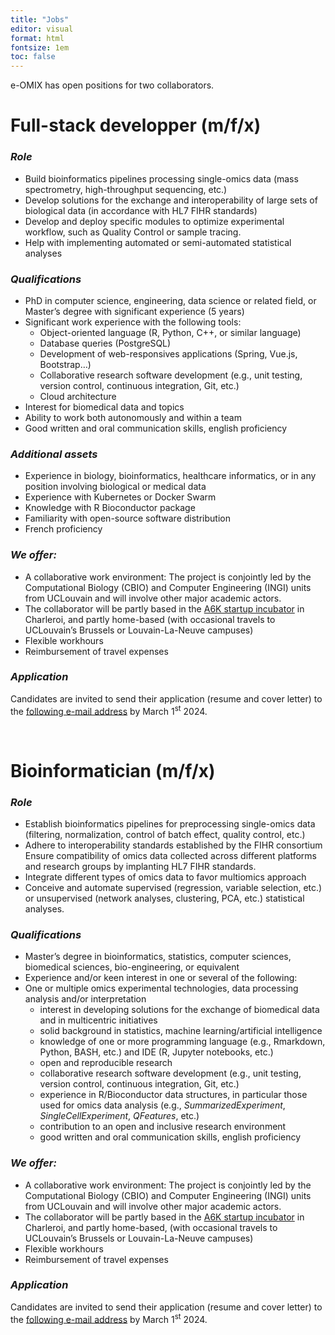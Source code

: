 ```yaml
---
title: "Jobs"
editor: visual
format: html
fontsize: 1em
toc: false
---
```


e-OMIX has open positions for two collaborators.

# **Full-stack developper (m/f/x)**

### *Role*

-   Build bioinformatics pipelines processing single-omics data (mass spectrometry, high-throughput sequencing, etc.)
-   Develop solutions for the exchange and interoperability of large sets of biological data (in accordance with HL7 FIHR standards)
-   Develop and deploy specific modules to optimize experimental workflow, such as Quality Control or sample tracing.
-   Help with implementing automated or semi-automated statistical analyses

### *Qualifications*

-   PhD in computer science, engineering, data science or related field, or Master's degree with significant experience (5 years)
-   Significant work experience with the following tools:
    -   Object-oriented language (R, Python, C++, or similar language)
    -   Database queries (PostgreSQL)
    -   Development of web-responsives applications (Spring, Vue.js, Bootstrap...)
    -   Collaborative research software development (e.g., unit testing, version control, continuous integration, Git, etc.)
    -   Cloud architecture
-   Interest for biomedical data and topics
-   Ability to work both autonomously and within a team
-   Good written and oral communication skills, english proficiency

### *Additional assets*

-   Experience in biology, bioinformatics, healthcare informatics, or in any position involving biological or medical data
-   Experience with Kubernetes or Docker Swarm
-   Knowledge with R Bioconductor package
-   Familiarity with open-source software distribution
-   French proficiency

### *We offer:*

-   A collaborative work environment: The project is conjointly led by the Computational Biology (CBIO) and Computer Engineering (INGI) units from UCLouvain and will involve other major academic actors.
-   The collaborator will be partly based in the [A6K startup incubator](https://www.a6k.be "A6K") in Charleroi, and partly home-based (with occasional travels to UCLouvain's Brussels or Louvain-La-Neuve campuses)
-   Flexible workhours
-   Reimbursement of travel expenses

### *Application*

Candidates are invited to send their application (resume and cover letter) to the [following e-mail address](mailto:contact@eomix.be) by March 1^st^ 2024.

\

# **Bioinformatician (m/f/x)**

### *Role*

-   Establish bioinformatics pipelines for preprocessing single-omics data (filtering, normalization, control of batch effect, quality control, etc.)
-   Adhere to interoperability standards established by the FIHR consortium Ensure compatibility of omics data collected across different platforms and research groups by implanting HL7 FIHR standards.
-   Integrate different types of omics data to favor multiomics approach\
-   Conceive and automate supervised (regression, variable selection, etc.) or unsupervised (network analyses, clustering, PCA, etc.) statistical analyses.

### *Qualifications*

-   Master's degree in bioinformatics, statistics, computer sciences, biomedical sciences, bio-engineering, or equivalent
-   Experience and/or keen interest in one or several of the following:
-   One or multiple omics experimental technologies, data processing analysis and/or interpretation
    -   interest in developing solutions for the exchange of biomedical data and in multicentric initiatives
    -   solid background in statistics, machine learning/artificial intelligence
    -   knowledge of one or more programming language (e.g., Rmarkdown, Python, BASH, etc.) and IDE (R, Jupyter notebooks, etc.)
    -   open and reproducible research
    -   collaborative research software development (e.g., unit testing, version control, continuous integration, Git, etc.)
    -   experience in R/Bioconductor data structures, in particular those used for omics data analysis (e.g., *SummarizedExperiment*, *SingleCellExperiment*, *QFeatures*, etc.)
    -   contribution to an open and inclusive research environment
    -   good written and oral communication skills, english proficiency

### *We offer:*

-   A collaborative work environment: The project is conjointly led by the Computational Biology (CBIO) and Computer Engineering (INGI) units from UCLouvain and will involve other major academic actors.
-   The collaborator will be partly based in the [A6K startup incubator](https://www.a6k.be "A6K") in Charleroi, and partly home-based, (with occasional travels to UCLouvain's Brussels or Louvain-La-Neuve campuses)
-   Flexible workhours
-   Reimbursement of travel expenses

### *Application*

Candidates are invited to send their application (resume and cover letter) to the [following e-mail address](mailto:contact@eomix.be) by March 1^st^ 2024.
